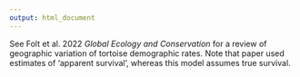 ```yaml
---
output: html_document
---
```

See Folt et al. 2022 *Global Ecology and Conservation* for a review of geographic variation of tortoise demographic rates. Note that paper used estimates of 'apparent survival', whereas this model assumes true survival.
